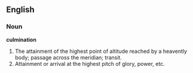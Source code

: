 ==English==

===Noun===

'''culmination'''

#The attainment of the highest point of altitude reached by a heavently body; passage across the meridian; transit.
#Attainment or arrival at the highest pitch of glory, power, etc.